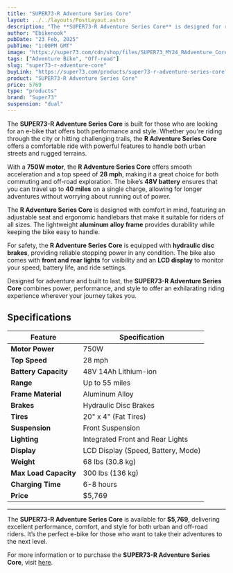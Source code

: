 ```yaml
---
title: "SUPER73-R Adventure Series Core"
layout: ../../layouts/PostLayout.astro
description: "The **SUPER73-R Adventure Series Core** is designed for riders who crave versatility, power, and style. This electric bike is built to handle both urban streets and rugged trails with ease."
author: "Ebikenook"
pubDate: "23 Feb, 2025"
pubTime: "1:00PM GMT"
image: "https://super73.com/cdn/shop/files/SUPER73_MY24_RAdventure_Core_Sandstorm_FrontHero_7c5f0b15-6612-491f-b229-b1a27f1af0b0_700x.jpg?v=1722564423"
tags: ["Adventure Bike", "Off-road"]
slug: "super73-r-adventure-core"
buyLink: "https://super73.com/products/super73-r-adventure-series-core?from=electric-bikes"
product: "SUPER73-R Adventure Series Core"
price: 5769
type: "products"
brand: "Super73"
suspension: "dual"
---
```


The **SUPER73-R Adventure Series Core** is built for those who are looking for an e-bike that offers both performance and style. Whether you're riding through the city or hitting challenging trails, the **R Adventure Series Core** offers a comfortable ride with powerful features to handle both urban streets and rugged terrains.

With a **750W motor**, the **R Adventure Series Core** offers smooth acceleration and a top speed of **28 mph**, making it a great choice for both commuting and off-road exploration. The bike’s **48V battery** ensures that you can travel up to **40 miles** on a single charge, allowing for longer adventures without worrying about running out of power.

The **R Adventure Series Core** is designed with comfort in mind, featuring an adjustable seat and ergonomic handlebars that make it suitable for riders of all sizes. The lightweight **aluminum alloy frame** provides durability while keeping the bike easy to handle.

For safety, the **R Adventure Series Core** is equipped with **hydraulic disc brakes**, providing reliable stopping power in any condition. The bike also comes with **front and rear lights** for visibility and an **LCD display** to monitor your speed, battery life, and ride settings.

Designed for adventure and built to last, the **SUPER73-R Adventure Series Core** combines power, performance, and style to offer an exhilarating riding experience wherever your journey takes you.

## Specifications

| Feature               | Specification                      |
| --------------------- | ---------------------------------- |
| **Motor Power**       | 750W                               |
| **Top Speed**         | 28 mph                             |
| **Battery Capacity**  | 48V 14Ah Lithium-ion               |
| **Range**             | Up to 55 miles                     |
| **Frame Material**    | Aluminum Alloy                     |
| **Brakes**            | Hydraulic Disc Brakes              |
| **Tires**             | 20" x 4" (Fat Tires)               |
| **Suspension**        | Front Suspension                   |
| **Lighting**          | Integrated Front and Rear Lights   |
| **Display**           | LCD Display (Speed, Battery, Mode) |
| **Weight**            | 68 lbs (30.8 kg)                   |
| **Max Load Capacity** | 300 lbs (136 kg)                   |
| **Charging Time**     | 6-8 hours                          |
| **Price**             | $5,769                             |

---

The **SUPER73-R Adventure Series Core** is available for **$5,769**, delivering excellent performance, comfort, and style for both urban and off-road riders. It’s the perfect e-bike for those who want to take their adventures to the next level.

For more information or to purchase the **SUPER73-R Adventure Series Core**, visit [here](https://super73.com/products/super73-r-adventure-series-core?from=electric-bikes).

